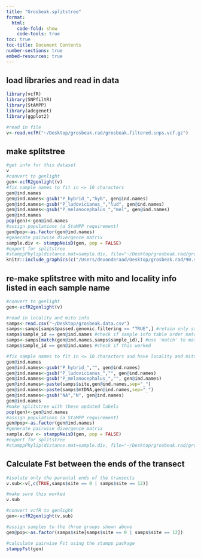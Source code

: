```yaml
---
title: "Grosbeak.splitstree"
format:
  html:
    code-fold: show
    code-tools: true
toc: true
toc-title: Document Contents
number-sections: true
embed-resources: true
---
```


## load libraries and read in data
```r
library(vcfR)
library(SNPfiltR)
library(StAMPP)
library(adegenet)
library(ggplot2)

#read in file
v<-read.vcfR("~/Desktop/grosbeak.rad/grosbeak.filtered.snps.vcf.gz")
```

## make splitstree
```r
#get info for this dataset
v
#convert to genlight
gen<-vcfR2genlight(v)
#fix sample names to fit in <= 10 characters
gen@ind.names
gen@ind.names<-gsub("P_hybrid_","hyb", gen@ind.names)
gen@ind.names<-gsub("P_ludovicianus_","lud", gen@ind.names)
gen@ind.names<-gsub("P_melanocephalus_","mel", gen@ind.names)
gen@ind.names
pop(gen)<-gen@ind.names
#assign populations (a StaMPP requirement)
gen@pop<-as.factor(gen@ind.names)
#generate pairwise divergence matrix
sample.div <- stamppNeisD(gen, pop = FALSE)
#export for splitstree
#stamppPhylip(distance.mat=sample.div, file="~/Desktop/grosbeak.rad/grosbeak.90.splits.txt")
knitr::include_graphics(c("/Users/devonderaad/Desktop/grosbeak.rad/90.splits.png"))
```

## re-make splitstree with mito and locality info listed in each sample name
```r
#convert to genlight
gen<-vcfR2genlight(v)

#read in locality and mito info
samps<-read.csv("~/Desktop/grosbeak.data.csv")
samps<-samps[samps$passed.genomic.filtering == "TRUE",] #retain only samples that passed filtering
samps$sample_id == gen@ind.names #check if sample info table order matches the vcf
samps<-samps[match(gen@ind.names,samps$sample_id),] #use 'match' to match orders
samps$sample_id == gen@ind.names #check if this worked

#fix sample names to fit in <= 10 characters and have locality and mito info and still be unique
gen@ind.names
gen@ind.names<-gsub("P_hybrid_","", gen@ind.names)
gen@ind.names<-gsub("P_ludovicianus_","", gen@ind.names)
gen@ind.names<-gsub("P_melanocephalus_","", gen@ind.names)
gen@ind.names<-paste(samps$site,gen@ind.names,sep="_")
gen@ind.names<-paste(samps$mtDNA,gen@ind.names,sep="_")
gen@ind.names<-gsub("NA","N", gen@ind.names)
gen@ind.names
#make splitstree with these updated labels
pop(gen)<-gen@ind.names
#assign populations (a StaMPP requirement)
gen@pop<-as.factor(gen@ind.names)
#generate pairwise divergence matrix
sample.div <- stamppNeisD(gen, pop = FALSE)
#export for splitstree
#stamppPhylip(distance.mat=sample.div, file="~/Desktop/grosbeak.rad/grosbeak.mito.site.splits.txt")
```

## Calculate Fst between the ends of the transect
```r
#isolate only the parental ends of the transects
v.sub<-v[,c(TRUE,samps$site == 0 | samps$site == 12)]

#make sure this worked
v.sub

#convert vcfR to genlight
gen<-vcfR2genlight(v.sub)

#assign samples to the three groups shown above
gen@pop<-as.factor(samps$site[samps$site == 0 | samps$site == 12])

#calculate pairwise Fst using the stampp package
stamppFst(gen)
```


